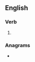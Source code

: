==English==

===Verb===
{{head|en|verb form}}

# {{en-third-person singular of|retaliate}}

===Anagrams===
* {{anagrams|en|a=aaeeilrstt|aliterates}}